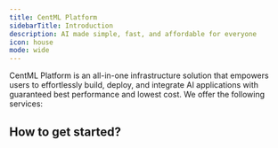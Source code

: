 ```yaml
---
title: CentML Platform
sidebarTitle: Introduction
description: AI made simple, fast, and affordable for everyone
icon: house
mode: wide
---
```



CentML Platform is an all-in-one infrastructure solution that empowers users to effortlessly build, deploy, and integrate AI applications with guaranteed best performance and lowest cost. We offer the following services:

<CardGroup cols={2}>
  <HeroCard
    img="/images/serverless.jpg"
    title="Serverless endpoints"
    description="Easy to integrate serverless LLM endpoints with pay-per-token pricing"
    href="/quickstart"
  />
  <HeroCard
    img="/images/genai.jpg"
    title="Turnkey GenAI deployments"
    description="Access our application catalog featuring pre-packaged pipelines for common GenAI applications"
    href="/quickstart"
  />
  <HeroCard
    img="/images/any_model.jpg"
    title="Deploy any model"
    description="Deploy any model, any hardware with guaranteed reliability and scalability"
    href="/quickstart"
  />
  <HeroCard
    img="/images/anywhere.jpg"
    title="Deploy anywhere"
    description="Deploy on your own cloud, on-premises, or on CentML-managed infrastructure."
    href="/quickstart"
  />
</CardGroup>

## How to get started?

<Banner />
